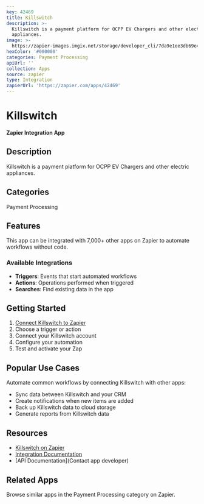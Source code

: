 ```yaml
---
key: 42469
title: Killswitch
description: >-
  Killswitch is a payment platform for OCPP EV Chargers and other electric
  appliances.
image: >-
  https://zapier-images.imgix.net/storage/developer_cli/7da9e1ee3db69e4ef59298cdd3eb424b.png?auto=format%2Ccompress&ixlib=python-3.0.0&q=50
hexColor: '#000000'
categories: Payment Processing
apiUrl: ''
collection: Apps
source: zapier
type: Integration
zapierUrl: 'https://zapier.com/apps/42469'
---
```

# Killswitch

**Zapier Integration App**

## Description

Killswitch is a payment platform for OCPP EV Chargers and other electric appliances.

## Categories

Payment Processing

## Features

This app can be integrated with 7,000+ other apps on Zapier to automate workflows without code.

### Available Integrations

- **Triggers**: Events that start automated workflows
- **Actions**: Operations performed when triggered
- **Searches**: Find existing data in the app

## Getting Started

1. [Connect Killswitch to Zapier](https://zapier.com/apps/42469)
2. Choose a trigger or action
3. Connect your Killswitch account
4. Configure your automation
5. Test and activate your Zap

## Popular Use Cases

Automate common workflows by connecting Killswitch with other apps:

- Sync data between Killswitch and your CRM
- Create notifications when new items are added
- Back up Killswitch data to cloud storage
- Generate reports from Killswitch data

## Resources

- [Killswitch on Zapier](https://zapier.com/apps/42469)
- [Integration Documentation](https://zapier.com/apps/42469/integrations)
- [API Documentation](Contact app developer)

## Related Apps

Browse similar apps in the Payment Processing category on Zapier.
